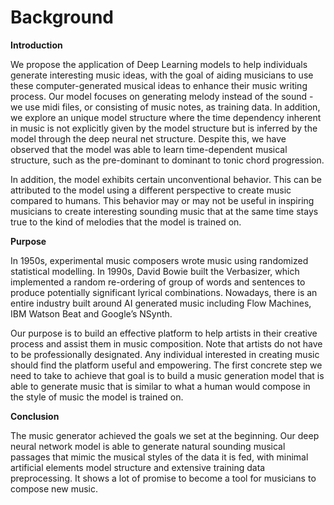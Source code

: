 <!--
This is for including Chapter 1.  Notice that it's also good practice to name your chunk.  This will help you debug potential issues as you knit.  The chunk above is called intro and the one below is called background.  Feel free to change the name of the Rmd file as you wish, but don't forget to change it here from 01-background.Rmd.
-->

<!--
The {#background} text after the chapter declaration will allow us to link throughout the document back to the beginning of of the background section.  These labels will automatically be generated (if not specified) by changing the spaces to hyphens and capital letters to lowercase.  Look for the reference to this label at the beginning of Chapter 2.
-->

# Background {#background .unnumbered}

**Introduction** 

We propose the application of Deep Learning models to help individuals generate interesting music ideas, with the goal of aiding musicians to use these computer-generated musical ideas to enhance their music writing process. Our model focuses on generating melody instead of the sound - we use midi files, or consisting of music notes, as training data. In addition, we explore an unique model structure where the time dependency inherent in music is not explicitly given by the model structure but is inferred by the model through the deep neural net structure. Despite this, we have observed that the model was able to learn time-dependent musical structure, such as the pre-dominant to dominant to tonic chord progression. 

In addition, the model exhibits certain unconventional behavior. This can be attributed to the model using a different perspective to create music compared to humans. This behavior may or may not be useful in inspiring musicians to create interesting sounding music that at the same time stays true to the kind of melodies that the model is trained on.

**Purpose** 

In 1950s, experimental music composers wrote music using randomized statistical modelling. In 1990s, David Bowie built the Verbasizer, which implemented a random re-ordering of group of words and sentences to produce potentially significant lyrical combinations. Nowadays, there is an entire industry built around AI generated music including Flow Machines, IBM Watson Beat and Google’s NSynth. 

Our purpose is to build an effective platform to help artists in their creative process and assist them in music composition. Note that artists do not have to be professionally designated. Any individual interested in creating music should find the platform useful and empowering.  The first concrete step we need to take to achieve that goal is to build a music generation model that is able to generate music that is similar to what a human would compose in the style of music the model is trained on.

    
**Conclusion**

The music generator achieved the goals we set at the beginning. Our deep neural network model is able to generate natural sounding musical passages that mimic the musical styles of the data it is fed, with minimal artificial elements model structure and extensive training data preprocessing. It shows a lot of promise to become a tool for musicians to compose new music.

\newpage
